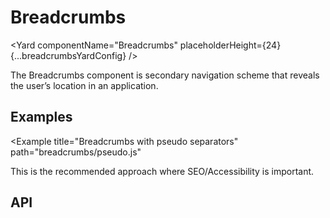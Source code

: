 <!--
Copyright (c) 2018-2019 Uber Technologies, Inc.

This source code is licensed under the MIT license found in the
LICENSE file in the root directory of this source tree.
-->






# Breadcrumbs

<Yard
  componentName="Breadcrumbs"
  placeholderHeight={24}
  {...breadcrumbsYardConfig}
/>

The Breadcrumbs component is secondary navigation scheme that reveals
the user’s location in an application.

## Examples

<Example title="Breadcrumbs basic usage" path="breadcrumbs/basic.js">
  <BasicBreadcrumbs />
</Example>

<Example
  title="Breadcrumbs with pseudo separators"
  path="breadcrumbs/pseudo.js"
>
  <PseudoBreadcrumbs />
</Example>

This is the recommended approach where SEO/Accessibility is important.

## API

<Exports
  component={BreadcrumbsExports}
  title="Breadcrumbs exports"
  path="baseui/breadcrumbs"
/>
